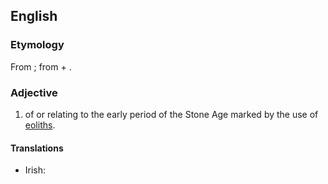 ==English==

===Etymology===
From {{der|en|fr|éolithique}}; from {{der|en|grc|Ἠώς||dawn}} + {{m|grc|λίθος||stone}} {{suffix||ic|lang=en}}.

===Adjective===
{{en-adj|-}}

# {{lb|en|archaeology}} of or relating to the early period of the Stone Age marked by the use of [[eolith]]s.

====Translations====
{{trans-top|of or relating to the early period of the Stone Age marked by the use of eoliths}}
* Irish: {{t|ga|eoiliteach}}
{{trans-mid}}
{{trans-bottom}}